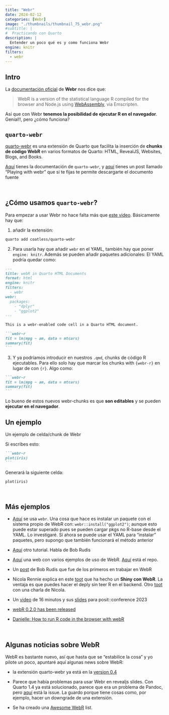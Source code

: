 ```yaml
---
title: "Webr"
date: 2024-02-12
categories: [Webr]
image: "./thumbnails/thumbnail_75_webr.png"
#subtitle: | 
#  Practicando con Quarto
description: |
  Entender un poco qué es y como funciona Webr
engine: knitr
filters:
  - webr
---
```


## Intro 

La [documentación oficial](https://docs.r-wasm.org/webr/latest/) de **Webr** nos dice que:  

> WebR is a version of the statistical language R compiled for the browser and Node.js using 
> [WebAssembly](https://webassembly.org/), via Emscripten.  


Así que con Webr **tenemos la posibilidad de ejecutar R en el navegador**. Genial!!, pero ¿cómo funciona?


## `quarto-webr`

[quarto-webr](https://github.com/coatless/quarto-webr) es una extensión de Quarto que facilita la inserción de **chunks de código WebR** en varios formatos de Quarto: HTML, RevealJS, Websites, Blogs, and Books. 



[Aquí](https://quarto-webr.thecoatlessprofessor.com/) tienes la documentación de `quarto-webr`, y [aquí](https://r.iresmi.net/posts/2024/webr/index.html) tienes un post llamado "Playing with webr" que si te fijas te permite descargarte el documento fuente


<br>

## ¿Cómo usamos `quarto-webr`?

Para empezar a usar Webr no hace falta más que [este video](https://www.youtube.com/watch?v=DoRR2S5lLvk&t=5s). Básicamente hay que:

1. añadir la extensión:

```markdown
quarto add coatless/quarto-webr
```


2. Para usarla hay que añadir `webr` en el YAML, también hay que poner `engine: knitr`. Además se pueden añadir paquetes adicionales: El YAML podría quedar como: 


````md
---
title: webR in Quarto HTML Documents
format: html
engine: knitr
filters:
  - webr
webr:
  packages:
    - "dplyr"
    - "ggplot2"
---

This is a webr-enabled code cell in a Quarto HTML document.

```webr-r
fit = lm(mpg ~ am, data = mtcars)
summary(fit)
```


````

3. Y ya podríamos introducir en nuestros `.qmd`, chunks de código R ejecutables. Para ello solo hay que marcar los chunks with `{webr-r}` en lugar de con `{r}`. Algo como:

````md
```webr-r
fit = lm(mpg ~ am, data = mtcars)
summary(fit)
```
````


Lo bueno de estos nuevos webr-chunks es que **son editables** y se pueden **ejecutar en el navegador**.


## Un ejemplo

Un ejemplo de celda/chunk de Webr

Si escribes esto:


````md
```webr-r
plot(iris)
```
````

Generará la siguiente celda:


```webr-r
plot(iris)
```

<br>

## Más ejemplos


- [Aquí](https://rd.thecoatlessprofessor.com/webR-quarto-demos/webr-quarto-html-demo.html#ggplot2-graphics) se usa `webr`. Una cosa que hace es instalar un paquete con el sistema propio de WebR con: `webr::install("ggplot2")`; aunque esto puede estar superado pues se pueden cargar pkgs no R-base desde el YAML. Lo investigaré. Sí ahora se puede usar el YAML para "instalar" paquetes, pero supongo que también funcionará el método anterior


- [Aquí](https://jabberwocky.weecology.org/2023/03/13/a-brief-introduction-to-using-webr-and-quarto-for-client-side-interactive-lesson-material/) otro tutorial. Habla de Bob Rudis

- [Aquí](https://interactive-lessons.weecology.org/) una web con varios ejemplos de uso de WebR. [Aquí](https://github.com/ethanwhite/datacarp-interactive) está el repo.

- Un [post](https://rud.is/b/2023/03/12/almost-bare-bones-webr-starter-app/)  de Bob Rudis que fue de los primeros en trabajar en WebR

- Nicola Rennie explica en este [toot](https://fosstodon.org/@nrennie/111201081075205677) que ha hecho un **Shiny con WebR**. La ventaja es que puedes hacer el deply sin teer R en el backend. Otro [toot](https://fosstodon.org/@nrennie/111018268188523183) con una charla de Nicola.

- Un [video](https://www.youtube.com/watch?v=Mpq9a6yMl_w) de 16 minutos y sus [slides](https://gws.quarto.pub/introduction-to-webr-2023/#/title-slide) para posit::conference 2023

- [webR 0.2.0 has been released](https://www.tidyverse.org/blog/2023/08/webr-0-2-0/)

- [Danielle: How to run R code in the browser with webR](https://blog.djnavarro.net/posts/2023-04-09_webr/)


<br>

## Algunas noticias sobre WebR

WebR es bastante nuevo, así que hasta que se "estabilice la cosa"  y yo pilote un poco, apuntaré aquí algunas news sobre WebR:


- la extensión quarto-webr ya está en la [version 0.4](https://mastodon.social/@coatless/111879020912097930)


- Parece que había problemas para usar Webr en revealjs slides. Con Quarto 1.4 ya está solucionado, parece que era un problema de Pandoc, pero [aquí](https://github.com/coatless/quarto-webr/issues/14) está la issue. La guardo porque tiene cosas como, por ejemplo, hacer un downgrade de una extensión.



- Se ha creado una [Awesome WebR](https://github.com/nanxstats/awesome-webr) list.
